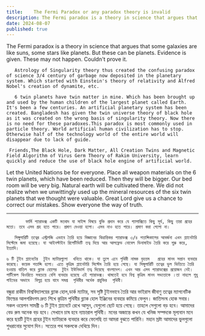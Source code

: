 ```yaml
---
title:    The Fermi Paradox or any paradox theory is invalid
description: The Fermi paradox is a theory in science that argues that some galaxies are like suns, some stars like planets. But these can be planets. Evidence is given. These may not happen. Couldn't prove it.
date: 2024-08-07
published: true
---
```



The Fermi paradox is a theory in science that argues that some galaxies are like suns, some stars like planets. But these can be planets. Evidence is given. These may not happen. Couldn't prove it.

       Astrology of Singularity theory thus created the confusing paradox of science 3/4 century of garbage now deposited in the planetary system. Which started with Einstein's theory of relativity and Alfred Nobel's creation of dynamite, etc.

       6 twin planets have twin matter in mine. Which has been brought up and used by the human children of the largest planet called Earth. It's been a few centuries. An artificial planetary system has been created. Bangladesh has given the twin universe theory of black hole as it was created on the wrong basis of singularity theory. Now there is no need for these paradoxes.This paradox is most commonly used in particle theory. World artificial human civilization has to stop. Otherwise half of the technology world of the entire world will disappear due to lack of guide.

     Friends,The Black Hole, Dark Matter, All Creation Twins and Magnetic Field Algorithm of Virus Germ Theory of Rakim University, learn quickly and reduce the use of black hole engine of artificial world.
Let the United Nations be for everyone. Place all weapon materials on the 6 twin planets, which have been reduced. Then they will be bigger. Our bed room will be very big. Natural earth will be cultivated there.
We did not realize when we unwittingly used up the mineral resources of the six twin planets that we thought were valuable. Great Lord give us a chance to correct our mistakes. Show everyone the way of truth.

---


           ফার্মি প‍্যারাডক্স একটি মতবাদ যা সাইন্স বিষয়ে যুক্তি প্রদান করে যে গ‍্যালাক্সিতে কিছু সূর্য, কিছু তারা গ্রহের মতো। তবে এসব গ্রহ হতে পারে। প্রমাণ দেওয়া হলো। এসব নাও হতে পারে। প্রমাণ করা গেলো না।

       সিঙ্গুলারিটি তত্বের এস্ট্রলজি এভাবে তৈরি হয়ে বিজ্ঞানের বিভ্রান্তিকর প‍্যারাডক্স ৩/৪ শতাব্দিকালের আবর্জনা এখন প্ল‍্যানেটারি সিস্টেমে জমা হয়েছে। যা আইনস্টাইন রিলেটিভিটি তত্ব দিয়ে আর আলফ্রেড নোবেল ডিনামাইড তৈরি করে শুরু করে, ইত‍্যাদি।

    ৬ টি টুইন প্ল‍্যানেটের  টুইন ম‍্যাটারগুলো  খনিতে থাকে। যা তুলে এনে পৃথিবী নামক বৃহত্তম   গ্রহের মানব সন্তান ব‍্যবহার করেছে। কয়েক শতাব্দি হলো। এতে কৃত্রিম প্ল‍্যানেটারি সিস্টেম তৈরি হয়ে গেছে। যা সিঙ্গুলারিটি তত্বের ভুল ভিত্তিতে তৈরি হওয়ায় বাতিল করে ব্ল‍্যাক হোলের  টুইন ইউনিভার্স তত্ব দিয়েছে বাংলাদেশ। এখন আর এসব প‍্যারাডক্সের প্রয়োজন নেই। পার্টিকেল থিওরিতে সবচেয়ে বেশি ব‍্যবহার হয়েছে এই প‍্যারাডক্স। থামতেই হ‍বে বিশ্ব কৃত্রিম মানব সভ‍্যতাকে ।তা নাহলে শুধু গাইডের অভাবে  বিলুপ্ত হয়ে যাবে সমগ্র  পৃথিবীর অর্ধেক প্রযুক্তির  পৃথিবী।

   বন্ধুরা রাকীম বিশ্ববিদ্যালয়ের ব্ল‍্যাক হোল,ডার্ক ম‍্যাটার, সব সৃষ্টি টুইনভাবে তৈরি আর ভাইরাস জীবাণু তত্বের ম‍্যাগনেটিক ফিল্ডের আলগরিদগম দ্রুত শিখে কৃত্রিম পৃথিবীর ব্ল‍্যাক হোল ইঞ্জিনের ব‍্যবহার কমিয়ে ফেলুন।
জাতিসংঘ হোক সবার। সকল ওয়েপন সামগ্রী ৬ টি টুইন প্ল‍্যানেটে রেখে আসুন, যেগুলো ছোট হয়ে গেছে। তাহলে সেগুলো বড় হবে। আমাদের বেড রুম অনেক বড় হবে। সেখানে চাষ হবে ন‍্যাচারাল পৃথিবী।
মনের অজান্তে কখন যে খনিজ সম্পদকে মূল‍্যবান মনে করে ছয়টি টুইন গ্রহের টুইন ম‍্যাটারকে ব‍্যবহার করে ফেলেছি তা আমরা বুঝতে পারিনি। মহান স্রষ্টা আমাদের ভুলগুলো শুধরানোর সুযোগ দিন। সত‍্যের পথ সকলকে দেখিয়ে দিন।